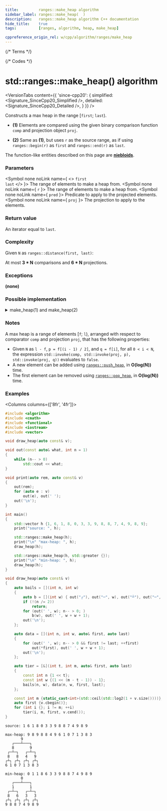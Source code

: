```yaml
---
title:         ranges::make_heap algorithm
sidebar_label: ranges::make_heap(  )
description:   ranges::make_heap algorithm C++ documentation
hide_title:    true
tags:          [ranges, algorithm, heap, make_heap]

cppreference_origin_rel: w/cpp/algorithm/ranges/make_heap
---
```



{/* Terms */}

{/* Codes */}


# std::ranges::make_heap() algorithm

<VersionTabs content={{
	'since-cpp20': {
		simplified:	<Signature_SinceCpp20_Simplified />,
		detailed:	<Signature_SinceCpp20_Detailed />,
	}
}} />

Constructs a max heap in the range [`first`; `last`).

- **(1)** Elements are compared using the given binary comparison function `comp` and projection object `proj`.

- **(2)** Same as **(1)**, but uses `r` as the source range, as if using `ranges::begin(r)` as `first` and `ranges::end(r)` as `last`.

The function-like entities described on this page are [**niebloids**](/docs/std/algo/niebloids).

### Parameters

<SymbolTable>

  <Symbol none noLink name={ <> <code>first</code> <br/> <code>last</code> </> }>
    The range of elements to make a heap from.
  </Symbol>
  <Symbol none noLink name={ <code>r</code> }>
    The range of elements to make a heap from.
  </Symbol>
  <Symbol none noLink name={ <code>pred</code> }>
    Predicate to apply to the projected elements.
  </Symbol>
  <Symbol none noLink name={ <code>proj</code> }>
    The projection to apply to the elements.
  </Symbol>

</SymbolTable>

### Return value

An iterator equal to `last`.

### Complexity

Given `N` as `ranges::distance(first, last)`:

At most **3 \* N** comparisons and **6 \* N** projections.

### Exceptions

**(none)**

### Possible implementation

<details>
<summary>make_heap(1) and make_heap(2)</summary>

```cpp
struct make_heap_fn
{
    template<std::random_access_iterator I, std::sentinel_for<I> S,
             class Proj = std::identity, std::indirect_strict_weak_order<
             std::projected<I, Proj>> Comp = ranges::less>
    constexpr bool operator()(I first, S last, Comp comp = {}, Proj proj = {}) const
    {
        return (last == ranges::make_heap_until(first, last,
                                              std::move(comp), std::move(proj)));
    }

    template<ranges::random_access_range R, class Proj = std::identity,
             std::indirect_strict_weak_order<std::projected<ranges::iterator_t<R>, Proj>>
             Comp = ranges::less>
    constexpr bool operator()(R&& r, Comp comp = {}, Proj proj = {}) const
    {
        return (*this)(ranges::begin(r), ranges::end(r),
                       std::move(comp), std::move(proj));
    }
};

inline constexpr make_heap_fn make_heap {};
```

</details>

### Notes

A max heap is a range of elements [`f`; `l`), arranged with respect to comparator `comp` and projection `proj`, that has the following properties:
 - Given `N` as `l - f`, `p = f[(i - 1) / 2]`, and `q = f[i]`, for all `0 < i < N`, the expression `std::invoke(comp, std::invoke(proj, p), std::invoke(proj, q))` evaluates to `false`.
 - A new element can be added using [`ranges::push_heap`](#), in **O(log(N))** time.
 - The first element can be removed using [`ranges::pop_heap`](#), in **O(log(N))** time.

### Examples

<Columns columns={['8fr', '4fr']}>
<div>

```cpp title='Main.cpp' showLineNumbers
#include <algorithm>
#include <cmath>
#include <functional>
#include <iostream>
#include <vector>

void draw_heap(auto const& v);

void out(const auto& what, int n = 1)
{
    while (n-- > 0)
        std::cout << what;
}

void print(auto rem, auto const& v)
{
    out(rem);
    for (auto e : v)
        out(e), out(' ');
    out('\n');
}

int main()
{
    std::vector h {1, 6, 1, 8, 0, 3, 3, 9, 8, 8, 7, 4, 9, 8, 9};
    print("source: ", h);

    std::ranges::make_heap(h);
    print("\n" "max-heap: ", h);
    draw_heap(h);

    std::ranges::make_heap(h, std::greater {});
    print("\n" "min-heap: ", h);
    draw_heap(h);
}

void draw_heap(auto const& v)
{
    auto bails = [](int n, int w)
    {
        auto b = [](int w) { out("┌"), out("─", w), out("┴"), out("─", w), out("┐"); };
        if (!(n /= 2))
            return;
        for (out(' ', w); n-- > 0; )
            b(w), out(' ', w + w + 1);
        out('\n');
    };

    auto data = [](int n, int w, auto& first, auto last)
    {
        for (out(' ', w); n-- > 0 && first != last; ++first)
            out(*first), out(' ', w + w + 1);
        out('\n');
    };

    auto tier = [&](int t, int m, auto& first, auto last)
    {
        const int n {1 << t};
        const int w {(1 << (m - t - 1)) - 1};
        bails(n, w), data(n, w, first, last);
    };

    const int m {static_cast<int>(std::ceil(std::log2(1 + v.size())))};
    auto first {v.cbegin()};
    for (int i {}; i != m; ++i)
        tier(i, m, first, v.cend());
}
```

</div>
<div>

```plaintext title="Possible Output"
source: 1 6 1 8 0 3 3 9 8 8 7 4 9 8 9

max-heap: 9 8 9 8 8 4 9 6 1 0 7 1 3 8 3
       9
   ┌───┴───┐
   8       9
 ┌─┴─┐   ┌─┴─┐
 8   8   4   9
┌┴┐ ┌┴┐ ┌┴┐ ┌┴┐
6 1 0 7 1 3 8 3

min-heap: 0 1 1 8 6 3 3 9 8 8 7 4 9 8 9
       0
   ┌───┴───┐
   1       1
 ┌─┴─┐   ┌─┴─┐
 8   6   3   3
┌┴┐ ┌┴┐ ┌┴┐ ┌┴┐
9 8 8 7 4 9 8 9
```

</div>
</Columns>
